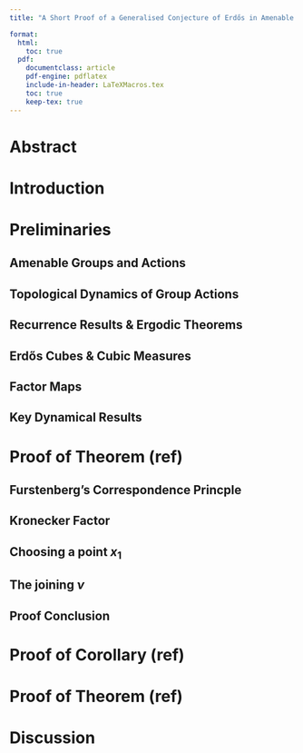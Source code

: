 ```yaml
---
title: "A Short Proof of a Generalised Conjecture of Erdős in Amenable Groups"

format:
  html:
    toc: true
  pdf:
    documentclass: article
    pdf-engine: pdflatex
    include-in-header: LaTeXMacros.tex
    toc: true
    keep-tex: true
---
```

# Abstract

# Introduction

# Preliminaries

## Amenable Groups and Actions

## Topological Dynamics of Group Actions

## Recurrence Results & Ergodic Theorems

## Erdős Cubes & Cubic Measures

## Factor Maps

## Key Dynamical Results

# Proof of Theorem (ref)

## Furstenberg's Correspondence Princple

## Kronecker Factor

## Choosing a point $x_1$

## The joining $\nu$

## Proof Conclusion

# Proof of Corollary (ref)

# Proof of Theorem (ref)

# Discussion